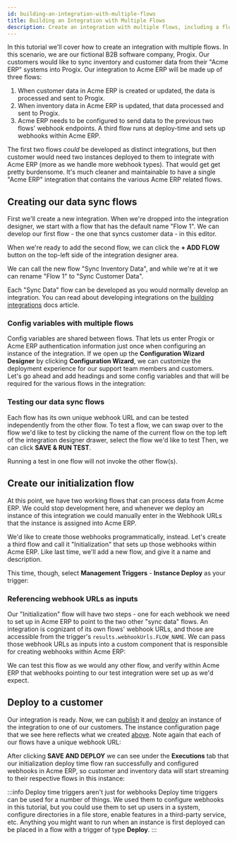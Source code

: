 ```yaml
---
id: building-an-integration-with-multiple-flows
title: Building an Integration with Multiple Flows
description: Create an integration with multiple flows, including a flow that executes at deploy time.
---
```



<Vimeo video="591101878" title="How to Use Multiple Flows in an Integration" />

In this tutorial we'll cover how to create an integration with multiple flows.
In this scenario, we are our fictional B2B software company, Progix.
Our customers would like to sync inventory and customer data from their "Acme ERP" systems into Progix.
Our integration to Acme ERP will be made up of three flows:

1. When customer data in Acme ERP is created or updated, the data is processed and sent to Progix.
1. When inventory data in Acme ERP is updated, that data processed and sent to Progix.
1. Acme ERP needs to be configured to send data to the previous two flows' webhook endpoints.
   A third flow runs at deploy-time and sets up webhooks within Acme ERP.

<Screenshot
  filename="quickstarts/building-an-integration-with-multiple-flows/diagram.png"
  maxWidth="600px"
  alt="Simple diagram of one-way event driven import with three flows."
/>

The first two flows _could_ be developed as distinct integrations, but then customer would need two instances deployed to them to integrate with Acme ERP (more as we handle more webhook types).
That would get get pretty burdensome.
It's much cleaner and maintainable to have a single "Acme ERP" integration that contains the various Acme ERP related flows.

## Creating our data sync flows

First we'll create a new integration.
When we're dropped into the integration designer, we start with a flow that has the default name "Flow 1".
We can develop our first flow - the one that syncs customer data - in this editor.

When we're ready to add the second flow, we can click the **+ ADD FLOW** button on the top-left side of the integration designer area.

<Screenshot
  filename="quickstarts/building-an-integration-with-multiple-flows/add-flows.png"
  maxWidth="700px"
  alt="Add flows to integration in  integration designer"
/>

We can call the new flow "Sync Inventory Data", and while we're at it we can rename "Flow 1" to "Sync Customer Data".

Each "Sync Data" flow can be developed as you would normally develop an integration.
You can read about developing integrations on the [building integrations](building-integrations.mdx) docs article.

### Config variables with multiple flows

Config variables are shared between flows.
That lets us enter Progix or Acme ERP authentication information just once when configuring an instance of the integration.
If we open up the **Configuration Wizard Designer** by clicking **Configuration Wizard**, we can customize the deployment experience for our support team members and customers.
Let's go ahead and add headings and some config variables and that will be required for the various flows in the integration:

<Screenshot
  filename="quickstarts/building-an-integration-with-multiple-flows/config-wizard.png"
  maxWidth="700px"
  alt="Set config variables for multiple flows in  integration designer"
/>

### Testing our data sync flows

Each flow has its own unique webhook URL and can be tested independently from the other flow.
To test a flow, we can swap over to the flow we'd like to test by clicking the name of the current flow on the top left of the integration designer drawer, select the flow we'd like to test
Then, we can click **SAVE & RUN TEST**.

Running a test in one flow will not invoke the other flow(s).

## Create our initialization flow

At this point, we have two working flows that can process data from Acme ERP.
We could stop development here, and whenever we deploy an instance of this integration we could manually enter in the Webhook URLs that the instance is assigned into Acme ERP.

We'd like to create those webhooks programmatically, instead.
Let's create a third flow and call it "Initialization" that sets up those webhooks within Acme ERP.
Like last time, we'll add a new flow, and give it a name and description.

This time, though, select **Management Triggers** - **Instance Deploy** as your trigger:

<Screenshot
  filename="quickstarts/building-an-integration-with-multiple-flows/deploy-trigger.png"
  alt="Select deploy trigger type in  integration designer"
/>

### Referencing webhook URLs as inputs

Our "Initialization" flow will have two steps - one for each webhook we need to set up in Acme ERP to point to the two other "sync data" flows.
An integration is cognizant of its own flows' webhook URLs, and those are accessible from the trigger's `results.webhookUrls.FLOW_NAME`.
We can pass those webhook URLs as inputs into a custom component that is responsible for creating webhooks within Acme ERP:

<Screenshot
  filename="quickstarts/building-an-integration-with-multiple-flows/reference-webhook-url.png"
  maxWidth="800px"
  alt="Reference webhook URLs as inputs in  integration designer"
/>

We can test this flow as we would any other flow, and verify within Acme ERP that webhooks pointing to our test integration were set up as we'd expect.

## Deploy to a customer

Our integration is ready.
Now, we can [publish](integrations.mdx#publishing-an-integration) it and [deploy](instances.mdx#deploying-instances) an instance of the integration to one of our customers.
The instance configuration page that we see here reflects what we created [above](#config-variables-with-multiple-flows).
Note again that each of our flows have a unique webhook URL:

<Screenshot
  filename="quickstarts/building-an-integration-with-multiple-flows/configure-instance.png"
  alt="Configure instance in  integration designer"
  maxWidth="600px"
/>

After clicking **SAVE AND DEPLOY** we can see under the **Executions** tab that our initialization deploy time flow ran successfully and configured webhooks in Acme ERP, so customer and inventory data will start streaming to their respective flows in this instance:

<Screenshot
  filename="quickstarts/building-an-integration-with-multiple-flows/instance-executions.png"
  alt="Execute instance in  integration designer"
  maxWidth="800px"
/>

:::info Deploy time triggers aren't just for webhooks
Deploy time triggers can be used for a number of things.
We used them to configure webhooks in this tutorial, but you could use them to set up users in a system, configure directories in a file store, enable features in a third-party service, etc.
Anything you might want to run when an instance is first deployed can be placed in a flow with a trigger of type **Deploy**.
:::
